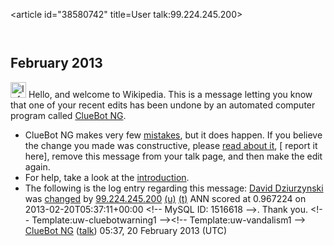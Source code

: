 <article id="38580742" title=User talk:99.224.245.200>
	<talkpage id="38580742" title="User talk:99.224.245.200">


== February 2013 ==
[[Image:Information.svg|left|25px|alt=|link=]] Hello, and welcome to Wikipedia. This is a message letting you know that one of your recent edits has been undone by an automated computer program called [[User:ClueBot NG|ClueBot NG]].
{{clear}}
* ClueBot NG makes very few [[User:ClueBot NG#Information About False Positives|mistakes]], but it does happen. If you believe the change you made was constructive, please [[User:ClueBot NG#Information About False Positives|read about it]], [{{User:ClueBot NG/Warnings/FPReport|1516618}} report it here], remove this message from your talk page, and then make the edit again.
* For help, take a look at the [[Wikipedia:Introduction|introduction]].
* The following is the log entry regarding this message: [[David Dziurzynski]] was [http://en.wikipedia.org/w/index.php?title=David+Dziurzynski&amp;diff=539180537&amp;oldid=539178587 changed] by [[Special:Contributions/99.224.245.200|99.224.245.200]] [[User:99.224.245.200|(u)]] [[User talk:99.224.245.200|(t)]] ANN scored at 0.967224 on 2013-02-20T05:37:11+00:00 &lt;!-- MySQL ID: 1516618 --&gt;. Thank you. &lt;!-- Template:uw-cluebotwarning1 --&gt;&lt;!-- Template:uw-vandalism1 --&gt; [[User:ClueBot NG|ClueBot NG]] ([[User talk:ClueBot NG|talk]]) 05:37, 20 February 2013 (UTC)
	</talkpage>
</article>